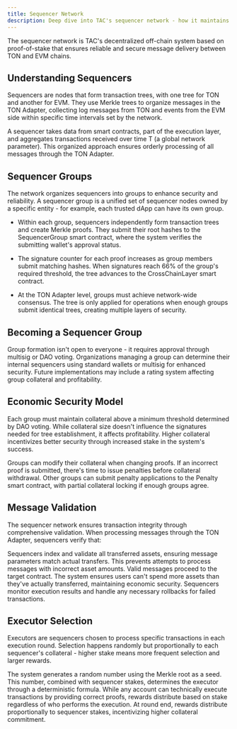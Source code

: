 ```yaml
---
title: Sequencer Network
description: Deep dive into TAC's sequencer network - how it maintains secure communication through the TON Adapter
---
```


The sequencer network is TAC's decentralized off-chain system based on proof-of-stake that ensures reliable and secure message delivery between TON and EVM chains.

## Understanding Sequencers

Sequencers are nodes that form transaction trees, with one tree for TON and another for EVM. They use Merkle trees to organize messages in the TON Adapter, collecting log messages from TON and events from the EVM side within specific time intervals set by the network.

A sequencer takes data from smart contracts, part of the execution layer, and aggregates transactions received over time T (a global network parameter). This organized approach ensures orderly processing of all messages through the TON Adapter.

## Sequencer Groups

The network organizes sequencers into groups to enhance security and reliability. A sequencer group is a unified set of sequencer nodes owned by a specific entity - for example, each trusted dApp can have its own group.

- Within each group, sequencers independently form transaction trees and create Merkle proofs. They submit their root hashes to the SequencerGroup smart contract, where the system verifies the submitting wallet's approval status.

- The signature counter for each proof increases as group members submit matching hashes. When signatures reach 66% of the group's required threshold, the tree advances to the CrossChainLayer smart contract.

- At the TON Adapter level, groups must achieve network-wide consensus. The tree is only applied for operations when enough groups submit identical trees, creating multiple layers of security.

## Becoming a Sequencer Group

Group formation isn't open to everyone - it requires approval through multisig or DAO voting. Organizations managing a group can determine their internal sequencers using standard wallets or multisig for enhanced security. Future implementations may include a rating system affecting group collateral and profitability.

## Economic Security Model

Each group must maintain collateral above a minimum threshold determined by DAO voting. While collateral size doesn't influence the signatures needed for tree establishment, it affects profitability. Higher collateral incentivizes better security through increased stake in the system's success.

Groups can modify their collateral when changing proofs. If an incorrect proof is submitted, there's time to issue penalties before collateral withdrawal. Other groups can submit penalty applications to the Penalty smart contract, with partial collateral locking if enough groups agree.

## Message Validation

The sequencer network ensures transaction integrity through comprehensive validation. When processing messages through the TON Adapter, sequencers verify that:

<Steps>
<Step title="Asset Verification">
Sequencers index and validate all transferred assets, ensuring message parameters match actual transfers. This prevents attempts to process messages with incorrect asset amounts.
</Step>

<Step title="Message Processing">
  Valid messages proceed to the target contract. The system ensures users can't
  spend more assets than they've actually transferred, maintaining economic
  security.
</Step>

<Step title="Execution Oversight">
Sequencers monitor execution results and handle any necessary rollbacks for failed transactions.
</Step>
</Steps>

## Executor Selection

Executors are sequencers chosen to process specific transactions in each execution round. Selection happens randomly but proportionally to each sequencer's collateral - higher stake means more frequent selection and larger rewards.

<Steps>
<Step title="Selection Process">
The system generates a random number using the Merkle root as a seed. This number, combined with sequencer stakes, determines the executor through a deterministic formula.
</Step>

<Step title="Execution Rights">
  While any account can technically execute transactions by providing correct
  proofs, rewards distribute based on stake regardless of who performs the
  execution.
</Step>

<Step title="Reward Distribution">
At round end, rewards distribute proportionally to sequencer stakes, incentivizing higher collateral commitment.
</Step>
</Steps>
